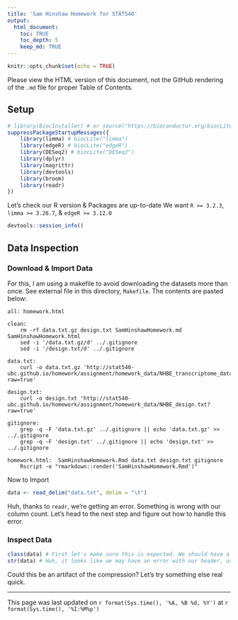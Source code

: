 ```yaml
---
title: 'Sam Hinshaw Homework for STAT540'
output: 
  html_document:
    toc: TRUE
    toc_depth: 5
    keep_md: TRUE
---
```


```r
knitr::opts_chunk$set(echo = TRUE)
```

Please view the HTML version of this document, not the GitHub rendering of the `.md` file for proper Table of Contents. 

## Setup
```r
# library(BiocInstaller) # or source("https://bioconductor.org/biocLite.R")
suppressPackageStartupMessages({
	library(limma) # biocLite("limma")
	library(edgeR) # biocLite("edgeR")
	library(DESeq2) # biocLite("DESeq2")
	library(dplyr)
	library(magrittr)
	library(devtools)
	library(broom)
	library(readr)
})
```

Let's check our R version & Packages are up-to-date
We want `R >= 3.2.3`, `limma >= 3.26.7`,  & `edgeR >= 3.12.0`
```r
devtools::session_info()
```

## Data Inspection

### Download & Import Data

For this, I am using a makefile to avoid downloading the datasets more than once. 
See external file in this directory, `Makefile`. The contents are pasted below:
```
all: homework.html

clean: 
	rm -rf data.txt.gz design.txt SamHinshawHomework.md SamHinshawHomework.html
	sed -i '/data.txt.gz/d' ../.gitignore
	sed -i '/design.txt/d' ../.gitignore

data.txt: 
	curl -o data.txt.gz 'http://stat540-ubc.github.io/homework/assignment/homework_data/NHBE_transcriptome_data.txt.gz?raw=true'

design.txt: 
	curl -o design.txt 'http://stat540-ubc.github.io/homework/assignment/homework_data/NHBE_design.txt?raw=true'

gitignore: 
	grep -q -F 'data.txt.gz' ../.gitignore || echo 'data.txt.gz' >> ../.gitignore
	grep -q -F 'design.txt' ../.gitignore || echo 'design.txt' >> ../.gitignore

homework.html:  SamHinshawHomework.Rmd data.txt design.txt gitignore
	Rscript -e "rmarkdown::render('SamHinshawHomework.Rmd')"
```
Now to Import
```r
data <- read_delim("data.txt", delim = "\t")
```

Huh, thanks to `readr`, we're getting an error. Something is wrong with our column count. Let's head to the next step and figure out how to handle this error.  

### Inspect Data
```r
class(data) # First let's make sure this is expected. We should have a data.frame, specifically a tbl_df. 
str(data) # Huh, it looks like we may have an error with our header, as we've got probe IDs labeled as a sample. 
```

Could this be an artifact of the compression? Let's try something else real quick. 

********
This page was last updated on  `r format(Sys.time(), '%A, %B %d, %Y')` at `r format(Sys.time(), '%I:%M%p')`